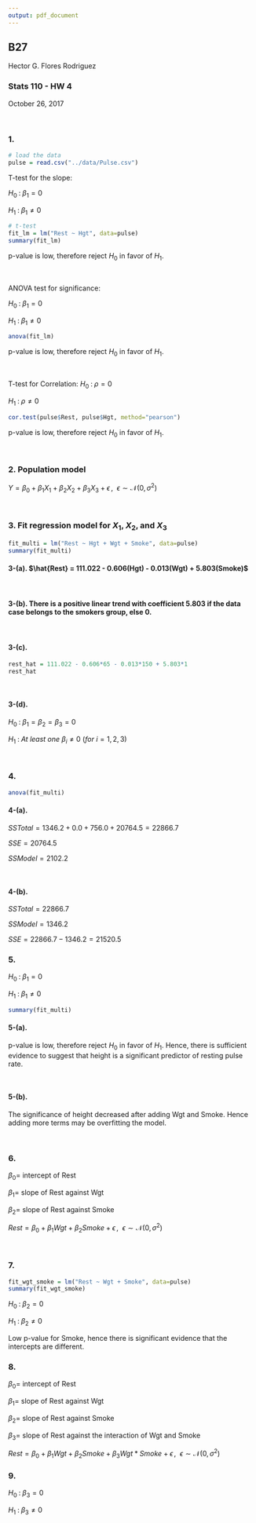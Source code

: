 ```yaml
---
output: pdf_document
---
```


## B27 \
Hector G. Flores Rodriguez

### Stats 110 - HW 4 \
October 26, 2017

<br>

### 1. 

```r
# load the data
pulse = read.csv("../data/Pulse.csv")
```

T-test for the slope:

$H_0 \; : \; \beta_1 = 0$

$H_1 \; : \; \beta_1 \ne 0$

```r
# t-test
fit_lm = lm("Rest ~ Hgt", data=pulse)
summary(fit_lm)
```

p-value is low, therefore reject $H_0$ in favor of $H_1$.

<br>

ANOVA test for significance:

$H_0 \; : \; \beta_1 = 0$

$H_1 \; : \; \beta_1 \ne 0$

```r
anova(fit_lm)
```

p-value is low, therefore reject $H_0$ in favor of $H_1$.

<br>

T-test for Correlation:
$H_0 \; : \; \rho = 0$

$H_1 \; : \; \rho \ne 0$

```r
cor.test(pulse$Rest, pulse$Hgt, method="pearson")
```

p-value is low, therefore reject $H_0$ in favor of $H_1$.

<br>

### 2. Population model

$Y = \beta_0 + \beta_1 X_1 + \beta_2 X_2 + \beta_3 X_3 + \epsilon \,, \: \: \epsilon \sim \mathcal{N}(0, \sigma^2)$

<br>

### 3. Fit regression model for $X_1$, $X_2$, and $X_3$

```r
fit_multi = lm("Rest ~ Hgt + Wgt + Smoke", data=pulse)
summary(fit_multi)
```

#### 3-(a). $\hat{Rest} = 111.022 - 0.606(Hgt) - 0.013(Wgt) + 5.803(Smoke)$

<br>

#### 3-(b). There is a positive linear trend with coefficient 5.803 if the data case belongs to the smokers group, else 0.

<br>

#### 3-(c).
```r
rest_hat = 111.022 - 0.606*65 - 0.013*150 + 5.803*1
rest_hat
```

<br>

#### 3-(d).

$H_0 \; : \; \beta_1 = \beta_2 = \beta_3 = 0$

$H_1 \; : \; At \: least \: one \: \beta_i \ne 0 \: (for \: i=1, 2, 3)$

<br>

### 4.

```r
anova(fit_multi)
```

#### 4-(a).

$SSTotal = 1346.2 + 0.0 + 756.0 + 20764.5 = 22866.7$

$SSE = 20764.5$

$SSModel = 2102.2$

<br>

#### 4-(b). 

$SSTotal = 22866.7$

$SSModel = 1346.2$

$SSE = 22866.7 - 1346.2 = 21520.5$


### 5.

$H_0 \; : \; \beta_1 = 0$

$H_1 \; : \; \beta_1 \ne 0$

```r
summary(fit_multi)
```

#### 5-(a). 
p-value is low, therefore reject $H_0$ in favor of $H_1$. Hence, there is sufficient evidence to suggest that height is a significant predictor of resting pulse rate.

<br>

#### 5-(b).
The significance of height decreased after adding Wgt and Smoke. Hence adding more terms may be overfitting the model.

<br>

### 6.
$\beta_0 =$ intercept of Rest

$\beta_1 =$ slope of Rest against Wgt

$\beta_2 =$ slope of Rest against Smoke

$Rest = \beta_0 + \beta_1 Wgt + \beta_2 Smoke + \epsilon \,, \: \: \epsilon \sim \mathcal{N}(0, \sigma^2)$

<br>

### 7.
```r
fit_wgt_smoke = lm("Rest ~ Wgt + Smoke", data=pulse)
summary(fit_wgt_smoke)
```

$H_0 \; : \; \beta_2 = 0$

$H_1 \; : \; \beta_2 \ne 0$

Low p-value for Smoke, hence there is significant evidence that the intercepts are different.

### 8.
$\beta_0 =$ intercept of Rest

$\beta_1 =$ slope of Rest against Wgt

$\beta_2 =$ slope of Rest against Smoke

$\beta_3 =$ slope of Rest against the interaction of Wgt and Smoke


$Rest = \beta_0 + \beta_1 Wgt + \beta_2 Smoke +  \beta_3 Wgt*Smoke + \epsilon \,, \: \: \epsilon \sim \mathcal{N}(0, \sigma^2)$

### 9.

$H_0 \; : \; \beta_3 = 0$

$H_1 \; : \; \beta_3 \ne 0$
